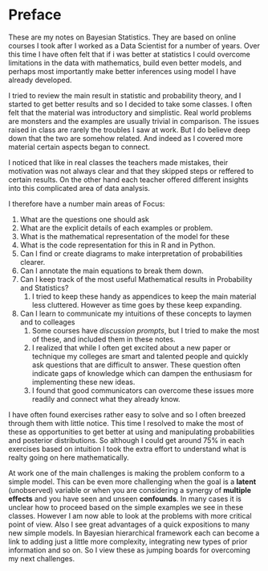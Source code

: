 # Preface {.unnumbered}

These are my notes on Bayesian Statistics. They are based on online courses I took after I worked as a Data Scientist for a number of years. Over this time I have often felt that if i was better at statistics I could overcome limitations in the data with mathematics, build even better models, and perhaps most importantly make better inferences using model I have already developed.

I tried to review the main result in statistic and probability theory, and I started to get better results and so I decided to take some classes. I often felt that the material was introductory and simplistic. Real world problems are monsters and the examples are usually trivial in comparison. The issues raised in class are rarely the troubles I saw at work. But I do believe deep down that the two are somehow related. And indeed as I covered more material certain aspects began to connect.

I noticed that like in real classes the teachers made mistakes, their motivation was not always clear and that they skipped steps or reffered to certain results. On the other hand each teacher offered different insights into this complicated area of data analysis.

I therefore have a number main areas of Focus:

1.  What are the questions one should ask
2.  What are the explicit details of each examples or problem.
3.  What is the mathematical representation of the model for these
4.  What is the code representation for this in R and in Python.
5.  Can I find or create diagrams to make interpretation of probabilities clearer.
6.  Can I annotate the main equations to break them down.
7.  Can I keep track of the most useful Mathematical results in Probability and Statistics?
    1.  I tried to keep these handy as appendices to keep the main material less cluttered. However as time goes by these keep expanding.
8.  Can I learn to communicate my intuitions of these concepts to laymen and to colleages
    1.  Some courses have *discussion prompts*, but I tried to make the most of these, and included them in these notes.
    2.  I realized that while I often get excited about a new paper or technique my colleges are smart and talented people and quickly ask questions that are difficult to answer. These question often indicate gaps of knowledge which can dampen the enthusiasm for implementing these new ideas.
    3.  I found that good communicators can overcome these issues more readily and connect what they already know.

I have often found exercises rather easy to solve and so I often breezed through them with little notice. This time I resolved to make the most of these as opportunities to get better at using and manipulating probabilities and posterior distributions. So although I could get around 75% in each exercises based on intuition I took the extra effort to understand what is realty going on here mathematically.

At work one of the main challenges is making the problem conform to a simple model. This can be even more challenging when the goal is a **latent** (unobserved) variable or when you are considering a synergy of **multiple effects** and you have seen and unseen **confounds**. In many cases it is unclear how to proceed based on the simple examples we see in these classes. However I am now able to look at the problems with more critical point of view. Also I see great advantages of a quick expositions to many new simple models. In Bayesian hierarchical framework each can become a link to adding just a little more complexity, integrating new types of prior information and so on. So I view these as jumping boards for overcoming my next challenges.
